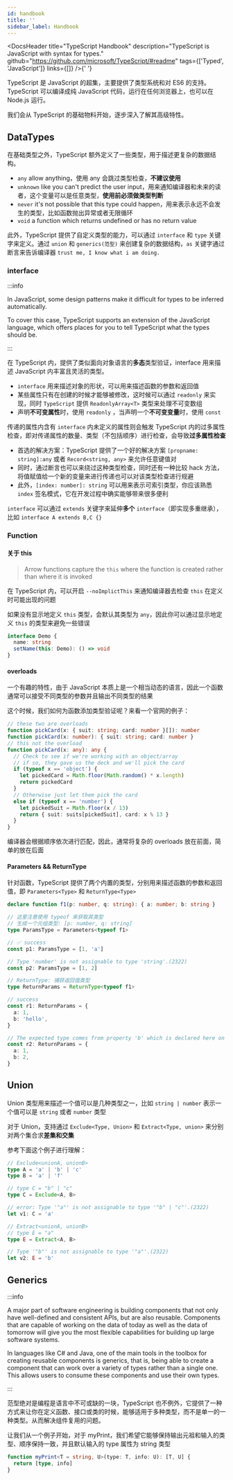 ```yaml
---
id: handbook
title: ''
sidebar_label: Handbook
---
```



<DocsHeader
  title="TypeScript Handbook"
  description="TypeScript is JavaScript with syntax for types."
  github="https://github.com/microsoft/TypeScript/#readme"
  tags={['Typed', 'JavaScript']}
  links={[]}
/>{' '}

TypeScript 是 JavaScript 的超集，主要提供了类型系统和对 ES6 的支持。TypeScript 可以编译成纯 JavaScript 代码，运行在任何浏览器上，也可以在 Node.js 运行。

我们会从 TypeScript 的基础物料开始，逐步深入了解其高级特性。

## DataTypes

在基础类型之外，TypeScript 额外定义了一些类型，用于描述更复杂的数据结构。

- `any` allow anything，使用 any 会跳过类型检查，**不建议使用**
- `unknown` like you can't predict the user input，用来通知编译器和未来的读者，这个变量可以是任意类型，**使用前必须做类型判断**
- `never` it's not possible that this type could happen，用来表示永远不会发生的类型，比如函数抛出异常或者无限循环
- `void` a function which returns undefined or has no return value

此外，TypeScript 提供了自定义类型的能力，可以通过 `interface` 和 `type` 关键字来定义。通过 `union` 和 `generics(范型)` 来创建复杂的数据结构，`as` 关键字通过断言来告诉编译器 `trust me, I know what i am doing.`

### interface

:::info

In JavaScript, some design patterns make it difficult for types to be inferred automatically.

To cover this case, TypeScript supports an extension of the JavaScript language, which offers places for you to tell TypeScript what the types should be.

:::

在 TypeScript 内，提供了类似面向对象语言的**多态**类型验证，interface 用来描述 JavaScript 内丰富且灵活的类型。

- `interface` 用来描述对象的形状，可以用来描述函数的参数和返回值
- 某些属性只有在创建的时候才能够被修改，这时候可以通过 `readonly` 来实现，同时 `TypeScript` 提供 `ReadonlyArray<T>` 类型来处理不可变数组
- 声明**不可变属性**时，使用 `readonly` ，当声明一个**不可变变量**时，使用 `const`

传递的属性内含有 `interface` 内未定义的属性则会触发 TypeScript 内的过多属性检查，即对传递属性的数量、类型（不包括顺序）进行检查，会导致**过多属性检查**

- 首选的解决方案：TypeScript 提供了一个好的解决方案 `[propname: string]:any` 或者 `Record<string, any>` 来允许任意键值对
- 同时，通过断言也可以来绕过这种类型检查，同时还有一种比较 hack 方法，将值赋值给一个新的变量来进行传递也可以对该类型检查进行规避
- 此外，`[index: number]: string` 可以用来表示可索引类型，你应该熟悉 `index` 签名模式，它在开发过程中确实能够带来很多便利

`interface` 可以通过 `extends` 关键字来延伸**多个** `interface`（即实现多重继承），比如 `interface A extends B,C {}`

### Function

#### 关于 this

> Arrow functions capture the `this` where the function is created rather than where it is invoked

在 TypeScript 内，可以开启 `--noImplictThis` 来通知编译器去检查 `this` 在定义时可能出现的问题

如果没有显示地定义 `this` 类型，会默认其类型为 `any`，因此你可以通过显示地定义 `this` 的类型来避免一些错误

```typescript
interface Demo {
  name: string
  setName(this: Demo): () => void
}
```

#### overloads

一个有趣的特性，由于 JavaScript 本质上是一个相当动态的语言，因此一个函数通常可以接受不同类型的参数并且输出不同类型的结果

这个时候，我们如何为函数添加类型验证呢？来看一个官网的例子：

```typescript
// these two are overloads
function pickCard(x: { suit: string; card: number }[]): number
function pickCard(x: number): { suit: string; card: number }
// this not the overload
function pickCard(x: any): any {
  // Check to see if we're working with an object/array
  // if so, they gave us the deck and we'll pick the card
  if (typeof x == 'object') {
    let pickedCard = Math.floor(Math.random() * x.length)
    return pickedCard
  }
  // Otherwise just let them pick the card
  else if (typeof x == 'number') {
    let pickedSuit = Math.floor(x / 13)
    return { suit: suits[pickedSuit], card: x % 13 }
  }
}
```

编译器会根据顺序依次进行匹配，因此，通常将复杂的 overloads 放在前面，简单的放在后面

#### Parameters && ReturnType

针对函数，TypeScript 提供了两个内置的类型，分别用来描述函数的参数和返回值，即 `Parameters<Type>` 和 `ReturnType<Type>`

```ts
declare function f1(p: number, q: string): { a: number; b: string }

// 这里注意使用 typeof 来获取其类型
// 生成一个元组类型: [p: number, q: string]
type ParamsType = Parameters<typeof f1>

// ✅ success
const p1: ParamsType = [1, 'a']

// Type 'number' is not assignable to type 'string'.(2322)
const p2: ParamsType = [1, 2]

// ReturnType: 捕获返回值类型
type ReturnParams = ReturnType<typeof f1>

// success
const r1: ReturnParams = {
  a: 1,
  b: 'hello',
}

// The expected type comes from property 'b' which is declared here on type '{ a: number; b: string; }'
const r2: ReturnParams = {
  a: 1,
  b: 2,
}
```

## Union

Union 类型用来描述一个值可以是几种类型之一，比如 `string | number` 表示一个值可以是 `string` 或者 `number` 类型

对于 Union，支持通过 `Exclude<Type, Union>` 和 `Extract<Type, union>` 来分别对两个集合求**差集和交集**

参考下面这个例子进行理解：

```typescript
// Exclude<unionA, unionB>
type A = 'a' | 'b' | 'c'
type B = 'a' | 'f'

// type C = "b" | "c"
type C = Exclude<A, B>

// error: Type '"a"' is not assignable to type '"b" | "c"'.(2322)
let v1: C = 'a'

// Extract<unionA, unionB>
// type E = "a"
type E = Extract<A, B>

// Type '"b"' is not assignable to type '"a"'.(2322)
let v2: E = 'b'
```

## Generics

:::info

A major part of software engineering is building components that not only have well-defined and consistent APIs, but are also reusable. Components that are capable of working on the data of today as well as the data of tomorrow will give you the most flexible capabilities for building up large software systems.

In languages like C# and Java, one of the main tools in the toolbox for creating reusable components is generics, that is, being able to create a component that can work over a variety of types rather than a single one. This allows users to consume these components and use their own types.

:::

范型绝对是编程是语言中不可或缺的一块，TypeScript 也不例外，它提供了一种方式来让你在定义函数、接口或类的时候，能够适用于多种类型，而不是单一的一种类型。从而解决组件复用的问题。

让我们从一个例子开始，对于 myPrint，我们希望它能够保持输出元祖和输入的类型、顺序保持一致，并且默认输入的 type 属性为 string 类型

```typescript
function myPrint<T = string, U>(type: T, info: U): [T, U] {
  return [type, info]
}
```
